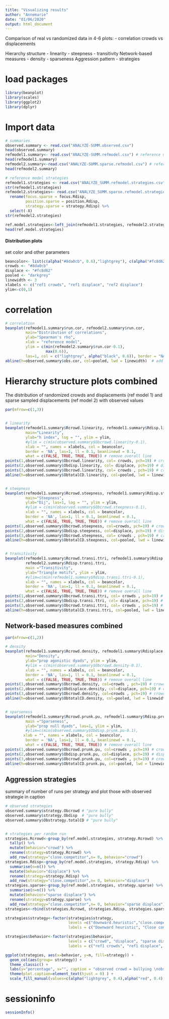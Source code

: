 ```yaml
---
title: "Visualizing results"
author: "Annemarie"
date: "01/06/2020"
output: html_document
---
```


Comparison of real vs randomized data in 4-6 plots:
- correlation crowds vs displacements

Hierarchy structure
- linearity
- steepness
- transitivity
Network-based measures
- density
- sparseness
Aggression pattern
- strategies

# load packages
```r
library(beanplot)
library(scales)
library(ggplot2)
library(dplyr)

```

# Import data
```r
# summaries
observed.summary <- read.csv("ANALYZE-SUMM.observed.csv")
head(observed.summary)
refmodel1.summary<- read.csv("ANALYZE-SUMM.refmodel.csv") # reference model 1
head(refmodel1.summary)
refmodel2.summary<-read.csv("ANALYZE-SUMM.sparse.refmodel.csv") # reference model 2
head(refmodel2.summary)

# reference model strategies
refmodel1.strategies <- read.csv("ANALYZE_SUMM.refmodel.strategies.csv") # observed
str(refmodel1.strategies)
refmodel2.strategies<- read.csv("ANALYZE_SUMM.sparse.refmodel.strategies.csv") %>%
  rename(focus.sparse = focus.Rdisp, 
         position.sparse = position.Rdisp, 
         strategy.sparse = strategy.Rdisp) %>% 
  select(-X)
str(refmodel2.strategies)

ref.model.strategies<-left_join(refmodel1.strategies, refmodel2.strategies, by="run.code")
head(ref.model.strategies)

```

#### Distribution plots

set color and other parameters
```r

beancolor<- list(c(alpha("#8da0cb", 0.6),"lightgrey"), c(alpha("#fc8d62", 0.6),"lightgrey"), c(alpha("#fc8d62"), "lightgrey")) # colors for list(c(area of the beans, lines inside the bean, lines outside the bean, average line per bean)
crowds <- "#8da0cb"
displace <- "#fc8d62"
pooled <- "darkgrey"
linewidth <- 3
xlabels <- c("ref1 crowds", "ref1 displace", "ref2 displace")
ylim<-c(0,1)
```



# correlation
```r
# correlation
beanplot(refmodel1.summary$run.cor, refmodel2.summary$run.cor, 
         main="Distribution of correlations", 
         ylab="Spearman's rho", 
         xlab = "reference model", 
         ylim = c(min(refmodel2.summary$run.cor-0.1), 
                  max(0.6)),
         las=1, col = c("lightgrey", alpha("black", 0.6)), border = "NA") 
abline(h=observed.summary$obs.cor, col=pooled, lwd = linewidth)  # add line estimate of totalDC 
```

# Hierarchy structure plots combined
The distribution of randomized crowds and displacements (ref model 1) and sparse sampled displacements (ref model 2) with observed values
```r
par(mfrow=c(1,3))


# linearity
beanplot(refmodel1.summary$Rcrowd.linearity, refmodel1.summary$Rdisp.linearity, refmodel2.summary$Rdisp.linearity, 
         main="Linearity", 
         ylab="h index", log = "", ylim = ylim,
         #ylim = c(min(observed.summary$Obcrowd.linearity-0.1),                   max(observed.summary$Obdisp.linearity+0.1)),
         xlab = "", names = xlabels, col = beancolor, 
         border = 'NA', las=1, ll = 0.1, beanlinewd = 0.1,
         what = c(FALSE, TRUE, TRUE, TRUE)) # remove overall line
points(1,observed.summary$Obcrowd.linearity, col= crowds, pch=19) # crowds
points(2,observed.summary$Obdisp.linearity, col= displace, pch=19) # displacements
points(3,observed.summary$Obcrowd.linearity, col= crowds , pch=19) # crowds
abline(h=observed.summary$ObtotalCD.linearity, col=pooled, lwd = linewidth)  # add line estimate of totalDC 


# steepness
beanplot(refmodel1.summary$Rcrowd.steepness, refmodel1.summary$Rdisp.steepness,refmodel2.summary$Rdisp.steepness,
         main="Steepness", 
         ylab="Dij", las=1, log = "", ylim = ylim,
         #ylim = c(min(observed.summary$Obcrowd.steepness-0.1),         max(refmodel1.summary$Rdisp.steepness,observed.summary$Obdisp.steepness+0.1)),
         xlab = "", names = xlabels, col = beancolor, 
         border = 'NA', las=1, ll = 0.1, beanlinewd = 0.1,
         what = c(FALSE, TRUE, TRUE, TRUE)) # remove overall line
points(1,observed.summary$Obcrowd.steepness, col=crowds, pch=19) # crowds
points(2,observed.summary$Obdisp.steepness, col=displace, pch=19) # displacements
points(3,observed.summary$Obcrowd.steepness, col= crowds , pch=19) # crowds
abline(h=observed.summary$ObtotalCD.steepness, col=pooled, lwd = linewidth)  # add line estimate of totalDC 


# transitivity
beanplot(refmodel1.summary$Rcrowd.transi.ttri, refmodel1.summary$Rdisp.transi.ttri,
         refmodel2.summary$Rdisp.transi.ttri,
         main ="Transitivity", 
         ylab="Triangle motifs", ylim = ylim,
         #ylim=c(min(refmodel1.summary$Rdisp.transi.ttri-0.1),                 max(refmodel1.summary$Rdisp.transi.ttri,refmodel2.summary$Rdisp.transi.ttri+0.1)),
         xlab = "", names = xlabels, col = beancolor, 
         border = 'NA', las=1, ll = 0.1, beanlinewd = 0.1,
         what = c(FALSE, TRUE, TRUE, TRUE)) # remove overall line
points(1,observed.summary$Obcrowd.transi.ttri, col= crowds , pch=19) # crowds
points(2,observed.summary$Obdisp.transi.ttri, col= displace, pch=19) # displacements
points(3,observed.summary$Obcrowd.transi.ttri, col= crowds , pch=19) # crowds
abline(h=observed.summary$ObtotalCD.transi.ttri, col=pooled, lwd = linewidth) # add line estimate of totalDC 

```

## Network-based measures combined

```r
par(mfrow=c(1,2))

# density
beanplot(refmodel1.summary$Rcrowd.density, refmodel1.summary$Rdisplace.density, refmodel2.summary$Rdisplace.density,  
         main="Density", 
         ylab="prop agonistic dyads", ylim = ylim,
         #ylim = c(min(observed.summary$Obcrowd.density-0.1),                   max(observed.summary$Obdisplace.density+0.25)),
         xlab = "", names = xlabels, col = beancolor, 
         border = 'NA', las=1, ll = 0.1, beanlinewd = 0.1,
         what = c(FALSE, TRUE, TRUE, TRUE)) # remove overall line
points(1,observed.summary$Obcrowd.density, col=crowds , pch=19) # crowds
points(2,observed.summary$Obdisplace.density, col=displace, pch=19) # displacements
points(3,observed.summary$Obcrowd.density, col=crowds , pch=19) # crowds
abline(h=observed.summary$ObtotalCD.density, col=pooled, lwd = linewidth) # add line estimate of totalDC


# sparseness
beanplot(refmodel1.summary$Rcrowd.prunk.pu, refmodel1.summary$Rdisp.prunk.pu,refmodel2.summary$Rdisp.prunk.pu,
         main ="Sparseness", 
         ylab="prop null dyads", las=1, ylim = ylim,
         #ylim=c(min(observed.summary$Obdisp.prunk.pu-0.1),                 max(refmodel2.summary$Rcrowd.prunk.pu,observed.summary$Obcrowd.prunk.pu+0.1)),
        xlab = "", names = xlabels, col = beancolor, 
         border = 'NA', las=1, ll = 0.1, beanlinewd = 0.1,
         what = c(FALSE, TRUE, TRUE, TRUE)) # remove overall line
points(1,observed.summary$Obcrowd.prunk.pu, col=crowds , pch=19) # crowds
points(2,observed.summary$Obdisp.prunk.pu, col=displace, pch=19) # displacements
points(3,observed.summary$Obcrowd.prunk.pu, col=crowds , pch=19) # crowds
abline(h=observed.summary$ObtotalCD.prunk.pu, col=pooled, lwd = linewidth)  # add line estimate of totalDC 

```



## Aggression strategies
summary of number of runs per strategy and plot those with observed strategie in caption

```r
# observed strategies
observed.summary$strategy.Obcrowd # "pure bully"
observed.summary$strategy.Obdisp  # "pure bully"
observed.summary$Obstrategy.totalCD # "pure bully"


# strategies per random run
strategies.Rcrowd<-group_by(ref.model.strategies, strategy.Rcrowd) %>%
  tally() %>% 
  mutate(behavior="crowd") %>%
  rename(strategy=strategy.Rcrowd) %>%
  add_row(strategy="close.competitor",n= 0, behavior="crowd")
strategies.Rdisp<-group_by(ref.model.strategies, strategy.Rdisp) %>%
  summarise(n=n()) %>% 
  mutate(behavior="displace") %>%
  rename(strategy=strategy.Rdisp) %>%
  add_row(strategy="close.competitor",n= 0, behavior="displace")
strategies.sparse<-group_by(ref.model.strategies, strategy.sparse) %>%
  summarise(n=n()) %>% 
  mutate(behavior="sparse displace") %>%
  rename(strategy=strategy.sparse) %>%
  add_row(strategy="close.competitor",n= 0, behavior="sparse displace")
strategies<-rbind(strategies.Rcrowd, strategies.Rdisp, strategies.sparse)

strategies$strategy<-factor(strategies$strategy, 
                            levels =c("downward.heuristic","close.competitor","pure.bully", "pure.undefined") , 
                            labels = c("Downward heuristic", "Close competitors", "Bullying", "Undefined") )

strategies$behavior<-factor(strategies$behavior, 
                            levels = c("crowd", "displace", "sparse displace"),
                            labels = c("ref1 crowds", "ref1 displace", "ref2 displace"))

ggplot(strategies, aes(x=behavior, y=n, fill=strategy)) +
  geom_col(aes(group= strategy)) +
  theme_classic() +
  labs(y="percentage", x="", caption = "observed crowd = bullying \nobserved displace = bullying \nobserved pooled = bullying") +
  theme(plot.caption=element_text(hjust = 0) ) +
  scale_fill_manual(values=c(alpha("lightgrey", 0.4),alpha("red", 0.4), alpha("blue", 0.4), alpha("black", 0.6)))  

```



# sessioninfo
```r
sessionInfo()
```
